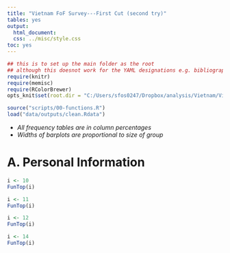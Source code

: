 ```yaml
---
title: "Vietnam FoF Survey---First Cut (second try)"
tables: yes
output:
  html_document:
  css: ../misc/style.css
toc: yes
---
```

  
```r
## this is to set up the main folder as the root
## although this doesnot work for the YAML designations e.g. bibliography, css files etc..:(
require(knitr)
require(memisc)
require(RColorBrewer)
opts_knit$set(root.dir = "C:/Users/sfos0247/Dropbox/analysis/Vietnam/VietnamSurvey")
```


```r
source("scripts/00-functions.R")
load("data/outputs/clean.Rdata")
```  

* *All  frequency tables are in column percentages*
* *Widths of barplots are proportional to size of group*
  
  
# A. Personal Information


```r
i <- 10
FunTop(i)
```


```r
i <- 11
FunTop(i)
```

```r
i <- 12
FunTop(i)
```

```r
i <- 14
FunTop(i)
```
<!--
  rmarkdown::render("scripts/r03-first-cut.Rmd", output_format = "html_document", output_dir = "reports")
-->